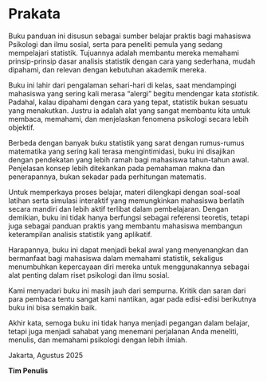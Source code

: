 # Prakata {.unnumbered}

Buku panduan ini disusun sebagai sumber belajar praktis bagi mahasiswa Psikologi dan ilmu sosial, serta para peneliti pemula yang sedang mempelajari statistik. Tujuannya adalah membantu mereka memahami prinsip-prinsip dasar analisis statistik dengan cara yang sederhana, mudah dipahami, dan relevan dengan kebutuhan akademik mereka.

Buku ini lahir dari pengalaman sehari-hari di kelas, saat mendampingi mahasiswa yang sering kali merasa “alergi” begitu mendengar kata *statistik*. Padahal, kalau dipahami dengan cara yang tepat, statistik bukan sesuatu yang menakutkan. Justru ia adalah alat yang sangat membantu kita untuk membaca, memahami, dan menjelaskan fenomena psikologi secara lebih objektif.

Berbeda dengan banyak buku statistik yang sarat dengan rumus-rumus matematika yang sering kali terasa mengintimidasi, buku ini disajikan dengan pendekatan yang lebih ramah bagi mahasiswa tahun-tahun awal. Penjelasan konsep lebih ditekankan pada pemahaman makna dan penerapannya, bukan sekadar pada perhitungan matematis.

Untuk memperkaya proses belajar, materi dilengkapi dengan soal-soal latihan serta simulasi interaktif yang memungkinkan mahasiswa berlatih secara mandiri dan lebih aktif terlibat dalam pembelajaran. Dengan demikian, buku ini tidak hanya berfungsi sebagai referensi teoretis, tetapi juga sebagai panduan praktis yang membantu mahasiswa membangun keterampilan analisis statistik yang aplikatif.

Harapannya, buku ini dapat menjadi bekal awal yang menyenangkan dan bermanfaat bagi mahasiswa dalam memahami statistik, sekaligus menumbuhkan kepercayaan diri mereka untuk menggunakannya sebagai alat penting dalam riset psikologi dan ilmu sosial.

Kami menyadari buku ini masih jauh dari sempurna. Kritik dan saran dari para pembaca tentu sangat kami nantikan, agar pada edisi-edisi berikutnya buku ini bisa semakin baik.

Akhir kata, semoga buku ini tidak hanya menjadi pegangan dalam belajar, tetapi juga menjadi sahabat yang menemani perjalanan Anda meneliti, menulis, dan memahami psikologi dengan lebih ilmiah.

Jakarta, Agustus 2025\

**Tim Penulis**
